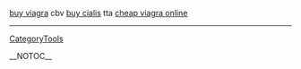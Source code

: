<a href=" http://www.huntington.edu/lastinglegacy/_gifts/0000030b.htm ">buy viagra</a> cbv 
<a href=" http://www.huntington.edu/lastinglegacy/_gifts/0000030c.htm ">buy cialis</a> tta 
<a href=" http://www.huntington.edu/lastinglegacy/_gifts/0000030d.htm ">cheap viagra online</a>
----
[[CategoryTools]]

__NOTOC__